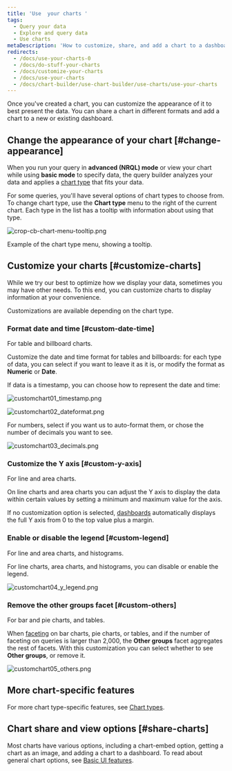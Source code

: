 ```yaml
---
title: 'Use  your charts '
tags:
  - Query your data
  - Explore and query data
  - Use charts
metaDescription: 'How to customize, share, and add a chart to a dashboard in New Relic One'
redirects:
  - /docs/use-your-charts-0
  - /docs/do-stuff-your-charts
  - /docs/customize-your-charts
  - /docs/use-your-charts
  - /docs/chart-builder/use-chart-builder/use-charts/use-your-charts
---
```


Once you've created a chart, you can customize the appearance of it to best present the data. You can share a chart in different formats and add a chart to a new or existing dashboard.

## Change the appearance of your chart [#change-appearance]

When you run your query in **advanced (NRQL) mode** or view your chart while using **basic mode** to specify data, the query builder analyzes your data and applies a [chart type](/docs/insights/use-insights-ui/manage-dashboards/insights-chart-types) that fits your data.

For some queries, you'll have several options of chart types to choose from. To change chart type, use the **Chart type** menu to the right of the current chart. Each type in the list has a tooltip with information about using that type.

![crop-cb-chart-menu-tooltip.png](./images/crop-cb-chart-menu-tooltip_0.png "crop-cb-chart-menu-tooltip.png")

<figcaption>
  Example of the chart type menu, showing a tooltip.
</figcaption>

## Customize your charts [#customize-charts]

While we try our best to optimize how we display your data, sometimes you may have other needs. To this end, you can customize charts to display information at your convenience.

<Callout variant="tip">
  Customizations are available depending on the chart type.
</Callout>

### Format date and time [#custom-date-time]

<Callout variant="tip">
  For table and billboard charts.
</Callout>

Customize the date and time format for tables and billboards: for each type of data, you can select if you want to leave it as it is, or modify the format as **Numeric** or **Date**.

If data is a timestamp, you can choose how to represent the date and time:

![customchart01_timestamp.png](./images/customchart01_timestamp.png "customchart01_timestamp.png")

![customchart02_dateformat.png](./images/customchart02_dateformat.png "customchart02_dateformat.png")

For numbers, select if you want us to auto-format them, or chose the number of decimals you want to see.

![customchart03_decimals.png](./images/customchart03_decimals.png "customchart03_decimals.png")

### Customize the Y axis [#custom-y-axis]

<Callout variant="tip">
  For line and area charts.
</Callout>

On line charts and area charts you can adjust the Y axis to display the data within certain values by setting a minimum and maximum value for the axis.

If no customization option is selected, [dashboards](/docs/query-your-data/explore-query-data/dashboards/introduction-dashboards) automatically displays the full Y axis from 0 to the top value plus a margin.

### Enable or disable the legend [#custom-legend]

<Callout variant="tip">
  For line and area charts, and histograms.
</Callout>

For line charts, area charts, and histograms, you can disable or enable the legend.

![customchart04_y_legend.png](./images/customchart04_y_legend.png "customchart04_y_legend.png")

### Remove the other groups facet [#custom-others]

<Callout variant="tip">
  For bar and pie charts, and tables.
</Callout>

When [faceting](/docs/query-your-data/explore-query-data/dashboards/filter-new-relic-one-dashboards-facets) on bar charts, pie charts, or tables, and if the number of faceting on queries is larger than 2,000, the **Other groups** facet aggregates the rest of facets. With this customization you can select whether to see **Other groups**, or remove it.

![customchart05_others.png](./images/customchart05_others.png "customchart05_others.png")

## More chart-specific features

For more chart type-specific features, see [Chart types](/docs/insights/use-insights-ui/manage-dashboards/chart-types/). 

## Chart share and view options [#share-charts]

Most charts have various options, including a chart-embed option, getting a chart as an image, and adding a chart to a dashboard. To read about general chart options, see [Basic UI features](/docs/new-relic-one/use-new-relic-one/get-started/new-relic-one-core-ui-components).

